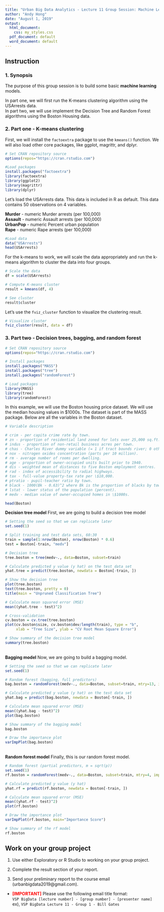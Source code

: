 ```yaml
---
title: "Urban Big Data Analytics - Lecture 11 Group Session: Machine Learning"
author: "Andy Hong"
date: "August 1, 2019"
output:
  html_document:
    css: my_styles.css
  pdf_document: default
  word_document: default
---
```


## Instruction

### 1. Synopsis
The purpose of this group session is to build some basic **machine learning** models. <br> 

In part one, we will first run the K-means clustering algorithm using the USArrests data.<br>
In part two, we will use implement the Decision Tree and Random Forest algorithms using the Boston Housing data.<br>

### 2. Part one - K-means clustering

First, we will install the `factoextra` package to use the `kmeans()` function. We will also load other core packages, like ggplot, magrittr, and dplyr.

```r

# Set CRAN repository source
options(repos="https://cran.rstudio.com")

#Load packages
install.packages("factoextra")
library(factoextra)
library(ggplot2)
library(magrittr)
library(dplyr)

```

Let's load the USArrests data. This data is included in R as default. This data contains 50 observations on 4 variables.

**Murder** - numeric	Murder arrests (per 100,000) <br>
**Assault**	- numeric	Assault arrests (per 100,000) <br>
**UrbanPop**	- numeric	Percent urban population <br>
**Rape** - numeric	Rape arrests (per 100,000) <br>

```r
#Load data
data("USArrests")
head(USArrests)

```

For the k-means to work, we will scale the data appropriately and run the k-means algorithm to cluster the data into four groups.

```r
# Scale the data
df = scale(USArrests)

# Compute K-means cluster
result = kmeans(df, 4)

# See cluster
result$cluster
```

Let's use the `fviz_cluster` function to visualize the clustering result.

```r
# Visualize cluster
fviz_cluster(result, data = df)
```


### 3. Part two - Decision trees, bagging, and random forest

```r

# Set CRAN repository source
options(repos="https://cran.rstudio.com")

# Install packages
install.packages("MASS")
install.packages("tree")
install.packages("randomForest")

# Load packages
library(MASS)
library(tree)
library(randomForest)

```


In this example, we will use the Boston housing price dataset. We will use the median housing values in \$1000s. The dataset is part of the MASS package. Below are all the variables in the Boston dataset.

```r

# Variable description

# crim - per capita crime rate by town.
# zn - proportion of residential land zoned for lots over 25,000 sq.ft.
# indus - proportion of non-retail business acres per town.
# chas - Charles River dummy variable (= 1 if tract bounds river; 0 otherwise).
# nox - nitrogen oxides concentration (parts per 10 million).
# rm - average number of rooms per dwelling.
# age - proportion of owner-occupied units built prior to 1940.
# dis - weighted mean of distances to five Boston employment centres.
# rad - index of accessibility to radial highways.
# tax - full-value property-tax rate per \$10,000.
# ptratio - pupil-teacher ratio by town.
# black - 1000(Bk - 0.63)^2 where Bk is the proportion of blacks by town.
# lstat - lower status of the population (percent).
# medv - median value of owner-occupied homes in \$1000s.

head(Boston)

```

<b>Decision tree model</b>
First, we are going to build a decision tree model

```r

# Setting the seed so that we can replicate later
set.seed(1)

# Split training and test data sets, 60:30
train = sample(1:nrow(Boston), nrow(Boston) * 0.6)
test = Boston[-train, "medv"]

# Decision tree
tree.boston = tree(medv~., data=Boston, subset=train)

# Calculate predicted y value (y hat) on the test data set
yhat.tree = predict(tree.boston, newdata = Boston[-train, ])

# Show the decision tree
plot(tree.boston)
text(tree.boston, pretty = 0)
title(main = "Unpruned Classification Tree")

# Calculate mean squared error (MSE)
mean((yhat.tree - test)^2)

# Cross-validation
cv.boston = cv.tree(tree.boston)
plot(cv.boston$size, cv.boston$dev/length(train), type = "b",
     xlab = "Tree Size", ylab = "CV Root Mean Square Error")

# Show summary of the decision tree model
summary(tree.boston)

```

<br>
<b>Bagging model</b>
Now, we are going to build a bagging model.
 
```r

# Setting the seed so that we can replicate later
set.seed(1)

# Random forest (bagging, full predictors)
bag.boston = randomForest(medv~., data=Boston, subset=train, mtry=13, importance=TRUE)

# Calculate predicted y value (y hat) on the test data set
yhat.bag = predict(bag.boston, newdata = Boston[-train, ])

# Calculate mean squared error (MSE)
mean((yhat.bag - test)^2)
plot(bag.boston)

# Show summary of the bagging model
bag.boston

# Draw the importance plot
varImpPlot(bag.boston)

```

<br>
<b>Random forest model</b>
Finally, this is our random forest model.

```r

# Random forest (partial predictors, m = sqrt(p))
set.seed(1)
rf.boston = randomForest(medv~., data=Boston, subset=train, mtry=4, importance=TRUE)

# Calculate predicted y value (y hat)
yhat.rf = predict(rf.boston, newdata = Boston[-train, ])

# Calculate mean squared error (MSE)
mean((yhat.rf - test)^2)
plot(rf.boston)

# Draw the importance plot
varImpPlot(rf.boston, main="Importance Score")

# Show summary of the rf model
rf.boston

```


## Work on your group project

1. Use either Exploratory or R Studio to working on your group project. 

2. Complete the result section of your report.

3. Send your preliminary report to the course email (urbanbigdata2019@gmail.com). 
  + <font color="red"><b>[IMPORTANT]</b></font> Please use the following email title format: <br>
 `VSP BigData [lecture number] - [group number] - [presenter name]` <br>
 ex), `VSP BigData Lecture 11 - Group 1 - Bill Gates` <br>
 
 
<br><br><br>
 

 




